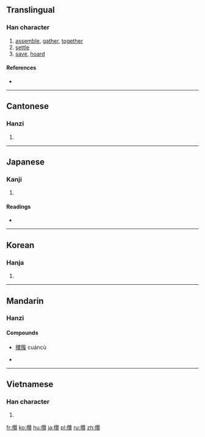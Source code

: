 {{also|攅|攒}}
==Translingual==

===Han character===
{{Han char|rn=64|rad=手|as=19|sn=22|four=5408<sub>6</sub>|canj=手竹山金 (QHUC)}}

# [[assemble]], [[gather]], [[together]]
# [[settle]]
# [[save]], [[hoard]]

====References====
* {{Han ref|kx=0464.160|dkj=13030|dj=0813.130|hdz=31990.060|uh=6522|ud=25890|bh=F6E3|bd=63203}}

----

==Cantonese==

===Hanzi===
{{yue-hanzi|jyut=|y=chyun4, jaan2|sim=攒}}

# {{defn|lang=yue|sort=手19}}

----

==Japanese==

===Kanji===
{{ja-kanji|grade=|rs=手19}}

# {{defn|lang=ja|sort=手19}}

====Readings====
* {{ja-readings|on=[[さん]] (san)|kun=[[あつまる]] (atsumaru)}}

----

==Korean==

===Hanja===
{{ko-hanja|hangeul=찬|eumhun=|rv=chan|mr=ch'an|y=chan}}

# {{defn|lang=ko|sort=手19}}

----

==Mandarin==

===Hanzi===
{{cmn-hanzi|sim=攒|pin=[[cuán]] ([[cuan2]]), [[zǎn]] ([[zan3]]), [[zuān]] ([[zuan1]])|wg=ts'uan<sup>2</sup>, tsan<sup>3</sup>, tsuan<sup>1</sup>}}

====Compounds====
* [[攅簇]] cuáncù

* {{defn|lang=cmn|sort=手19}}

----

==Vietnamese==

===Han character===
{{vi-hantu|[[toàn]], [[quần]], [[toản]]|rs=手19}}

# {{defn|lang=vi|sort=手19}}

[[fr:攢]]
[[ko:攢]]
[[hu:攢]]
[[ja:攢]]
[[pl:攢]]
[[ru:攢]]
[[zh:攢]]